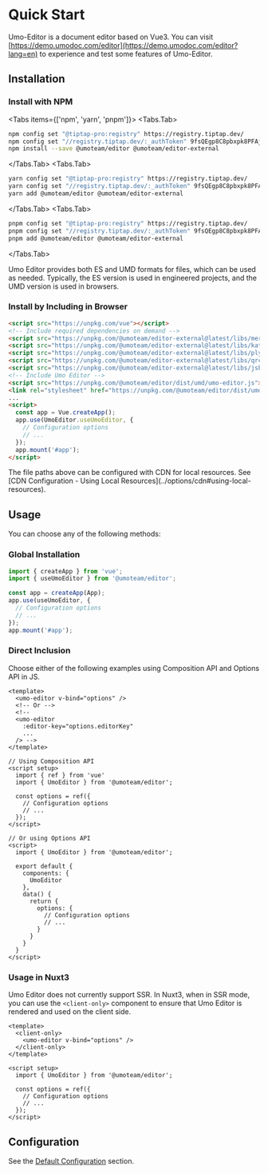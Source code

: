 
# Quick Start

Umo-Editor is a document editor based on Vue3.
You can visit [https://demo.umodoc.com/editor](https://demo.umodoc.com/editor?lang=en) to experience and test some features of Umo-Editor.

## Installation

### Install with NPM

<Tabs items={['npm', 'yarn', 'pnpm']}>
<Tabs.Tab>
```bash
npm config set "@tiptap-pro:registry" https://registry.tiptap.dev/ 
npm config set "//registry.tiptap.dev/:_authToken" 9fsQEgp8C8pbxpk8PFAjYn64BtBDq6HfXmI2qgpnI7XYr/OwHaMvOUIE5mfVR49y
npm install --save @umoteam/editor @umoteam/editor-external
```
</Tabs.Tab>
<Tabs.Tab>
```bash
yarn config set "@tiptap-pro:registry" https://registry.tiptap.dev/ 
yarn config set "//registry.tiptap.dev/:_authToken" 9fsQEgp8C8pbxpk8PFAjYn64BtBDq6HfXmI2qgpnI7XYr/OwHaMvOUIE5mfVR49y
yarn add @umoteam/editor @umoteam/editor-external
```
</Tabs.Tab>
<Tabs.Tab>
```bash
pnpm config set "@tiptap-pro:registry" https://registry.tiptap.dev/ 
pnpm config set "//registry.tiptap.dev/:_authToken" 9fsQEgp8C8pbxpk8PFAjYn64BtBDq6HfXmI2qgpnI7XYr/OwHaMvOUIE5mfVR49y
pnpm add @umoteam/editor @umoteam/editor-external
```
</Tabs.Tab>
</Tabs>

Umo Editor provides both ES and UMD formats for files, which can be used as needed. Typically, the ES version is used in engineered projects, and the UMD version is used in browsers.

### Install by Including in Browser

```html
<script src="https://unpkg.com/vue"></script> 
<!-- Include required dependencies on demand -->
<script src="https://unpkg.com/@umoteam/editor-external@latest/libs/mermaid.min.js"></script> 
<script src="https://unpkg.com/@umoteam/editor-external@latest/libs/katex/katex.min.js"></script> 
<script src="https://unpkg.com/@umoteam/editor-external@latest/libs/plyr.min.js"></script> 
<script src="https://unpkg.com/@umoteam/editor-external@latest/libs/qrcode-svg.min.js"></script> 
<script src="https://unpkg.com/@umoteam/editor-external@latest/libs/jsbarcode.all.min.js"></script> 
<!-- Include Umo Editor -->
<script src="https://unpkg.com/@umoteam/editor/dist/umd/umo-editor.js"></script> 
<link rel="stylesheet" href="https://unpkg.com/@umoteam/editor/dist/umd/style.css"  />
...
<script>
  const app = Vue.createApp();
  app.use(UmoEditor.useUmoEditor, {
    // Configuration options
    // ...
  });
  app.mount('#app');
</script>
```
<Callout type="info">
The file paths above can be configured with CDN for local resources. See [CDN Configuration - Using Local Resources](../options/cdn#using-local-resources).
</Callout>

## Usage

You can choose any of the following methods:

### Global Installation
```js filename="main.js"
import { createApp } from 'vue';
import { useUmoEditor } from '@umoteam/editor';

const app = createApp(App);
app.use(useUmoEditor, {
  // Configuration options
  // ...
});
app.mount('#app');
```

### Direct Inclusion

Choose either of the following examples using Composition API and Options API in JS.

```vue filename="component.vue"
<template>
  <umo-editor v-bind="options" />
  <!-- Or -->
  <!-- 
  <umo-editor 
    :editor-key="options.editorKey" 
    ... 
  /> -->
</template>

// Using Composition API
<script setup>
  import { ref } from 'vue'
  import { UmoEditor } from '@umoteam/editor';

  const options = ref({
    // Configuration options
    // ...
  });
</script>

// Or using Options API
<script>
  import { UmoEditor } from '@umoteam/editor';

  export default {
    components: {
      UmoEditor
    },
    data() {
      return {
        options: {
          // Configuration options
          // ...
        }
      }
    }
  }
</script>
```

### Usage in Nuxt3

Umo Editor does not currently support SSR. In Nuxt3, when in SSR mode, you can use the `<client-only>` component to ensure that Umo Editor is rendered and used on the client side.

```vue {2,4} filename="component.vue"
<template>
  <client-only>
    <umo-editor v-bind="options" />
  </client-only>
</template>

<script setup>
  import { UmoEditor } from '@umoteam/editor';

  const options = ref({
    // Configuration options
    // ...
  });
</script>
```

## Configuration

See the [Default Configuration](/en/docs/options/default) section.